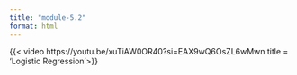 ```yaml
---
title: "module-5.2"
format: html
---
```


{{< video https://youtu.be/xuTiAW0OR40?si=EAX9wQ6OsZL6wMwn title = 'Logistic Regression'>}}